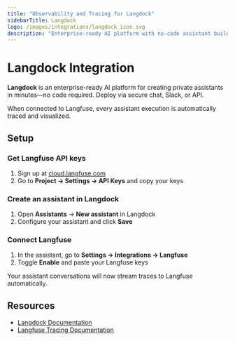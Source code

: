 ```yaml
---
title: "Observability and Tracing for Langdock"
sidebarTitle: Langdock
logo: /images/integrations/langdock_icon.svg
description: "Enterprise-ready AI platform with no-code assistant builder. Automatically capture detailed traces and metrics for every assistant execution with Langfuse integration."
---
```


# Langdock Integration

**Langdock** is an enterprise-ready AI platform for creating private assistants in minutes—no code required. Deploy via secure chat, Slack, or API.

When connected to Langfuse, every assistant execution is automatically traced and visualized.

## Setup

<Steps>

### Get Langfuse API keys

1. Sign up at [cloud.langfuse.com](https://cloud.langfuse.com)
2. Go to **Project → Settings → API Keys** and copy your keys

### Create an assistant in Langdock

1. Open **Assistants** → **New assistant** in Langdock
2. Configure your assistant and click **Save**

### Connect Langfuse

1. In the assistant, go to **Settings → Integrations → Langfuse**
2. Toggle **Enable** and paste your Langfuse keys

</Steps>

Your assistant conversations will now stream traces to Langfuse automatically.

## Resources

- [Langdock Documentation](https://docs.langdock.com)
- [Langfuse Tracing Documentation](/docs/tracing)